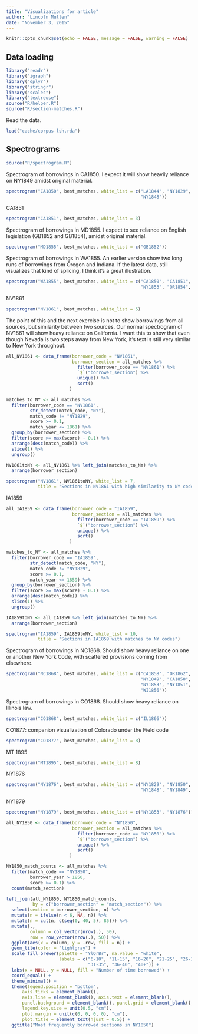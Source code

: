 ```yaml
---
title: "Visualizations for article"
author: "Lincoln Mullen"
date: "November 3, 2015"
---
```


```r
knitr::opts_chunk$set(echo = FALSE, message = FALSE, warning = FALSE)
```


## Data loading

```r
library("readr")
library("igraph")
library("dplyr")
library("stringr")
library("scales")
library("textreuse")
source("R/helper.R")
source("R/section-matches.R")
```

Read the data.

```r
load("cache/corpus-lsh.rda")
```

## Spectrograms

```r
source("R/spectrogram.R")
```

Spectrogram of borrowings in CA1850. I expect it will show heavily reliance on NY1849 amidst original material.

```r
spectrogram("CA1850", best_matches, white_list = c("LA1844", "NY1829", "NY1849",
                                                   "NY1848"))
```

CA1851

```r
spectrogram("CA1851", best_matches, white_list = 3)
```


Spectrogram of borrowings in MD1855. I expect to see reliance on English legislation (GB1852 and GB1854), amidst original material.

```r
spectrogram("MD1855", best_matches, white_list = c("GB1852"))
```

Spectrogram of borrowings in WA1855. An earlier version show two long runs of borrowings from Oregon and Indiana. If the latest data, still visualizes that kind of splicing, I think it's a great illustration.

```r
spectrogram("WA1855", best_matches, white_list = c("CA1850", "CA1851", "IN1852",
                                                   "NY1853", "OR1854", "WI1849"))
```

NV1861

```r
spectrogram("NV1861", best_matches, white_list = 5)
```


The point of this and the next exercise is not to show borrowings from all sources, but similarity between two sources. Our normal spectrogram of NV1861 will show heavy reliance on California. I want this to show that even though Nevada is two steps away from New York, it's text is still very similar to New York throughout.

```r
all_NV1861 <- data_frame(borrower_code = "NV1861",
                         borrower_section = all_matches %>% 
                           filter(borrower_code == "NV1861") %>% 
                           `$`("borrower_section") %>%
                           unique() %>%
                           sort()
                        )

matches_to_NY <- all_matches %>% 
  filter(borrower_code == "NV1861",
         str_detect(match_code, "NY"),
         match_code != "NY1829",
         score >= 0.1,
         match_year <= 1861) %>% 
  group_by(borrower_section) %>% 
  filter(score >= max(score) - 0.1) %>% 
  arrange(desc(match_code)) %>% 
  slice(1) %>% 
  ungroup() 

NV1861toNY <- all_NV1861 %>% left_join(matches_to_NY) %>% 
  arrange(borrower_section) 

spectrogram("NV1861", NV1861toNY, white_list = 7,
            title = "Sections in NV1861 with high similarity to NY codes")
```


IA1859

```r
all_IA1859 <- data_frame(borrower_code = "IA1859",
                         borrower_section = all_matches %>% 
                           filter(borrower_code == "IA1859") %>% 
                           `$`("borrower_section") %>%
                           unique() %>%
                           sort()
                        )

matches_to_NY <- all_matches %>% 
  filter(borrower_code == "IA1859",
         str_detect(match_code, "NY"),
         match_code != "NY1829",
         score >= 0.1,
         match_year <= 1859) %>% 
  group_by(borrower_section) %>% 
  filter(score >= max(score) - 0.1) %>% 
  arrange(desc(match_code)) %>% 
  slice(1) %>% 
  ungroup() 

IA1859toNY <- all_IA1859 %>% left_join(matches_to_NY) %>% 
  arrange(borrower_section) 

spectrogram("IA1859", IA1859toNY, white_list = 10,
            title = "Sections in IA1859 with matches to NY codes")
```

Spectrogram of borrowings in NC1868. Should show heavy reliance on one or another New York Code, with scattered provisions coming from elsewhere.

```r
spectrogram("NC1868", best_matches, white_list = c("CA1858", "OR1862", "MN1859",
                                                   "NY1849", "CA1850", "WI1858",
                                                   "NY1853", "NY1851", "NY1850",
                                                   "WI1856"))
```

Spectrogram of borrowings in CO1868. Should show heavy reliance on Illinois law.

```r
spectrogram("CO1868", best_matches, white_list = c("IL1866"))
```

CO1877: companion visualization of Colorado under the Field code

```r
spectrogram("CO1877", best_matches, white_list = 8) 
```

MT 1895

```r
spectrogram("MT1895", best_matches, white_list = 8)
```

NY1876

```r
spectrogram("NY1876", best_matches, white_list = c("NY1829", "NY1850", "NY1853",
                                                   "NY1848", "NY1849", "NY1851"))
```

NY1879

```r
spectrogram("NY1879", best_matches, white_list = c("NY1853", "NY1876"))
```

```r
all_NY1850 <- data_frame(borrower_code = "NY1850",
                         borrower_section = all_matches %>% 
                           filter(borrower_code == "NY1850") %>% 
                           `$`("borrower_section") %>%
                           unique() %>%
                           sort()
                        )

NY1850_match_counts <- all_matches %>% 
  filter(match_code == "NY1850",
         borrower_year > 1850,
         score >= 0.1) %>% 
  count(match_section) 

left_join(all_NY1850, NY1850_match_counts, 
          by = c("borrower_section" = "match_section")) %>% 
  select(section = borrower_section, n) %>% 
  mutate(n = ifelse(n < 6, NA, n)) %>% 
  mutate(n = cut(n, c(seq(0, 40, 5), 85))) %>% 
  mutate(.,
         column = col_vector(nrow(.), 50),
         row = row_vector(nrow(.), 50)) %>% 
  ggplot(aes(x = column, y = -row, fill = n)) +
  geom_tile(color = "lightgray") +
  scale_fill_brewer(palette = "YlOrBr", na.value = "white", 
                    labels = c("6-10", "11-15", "16-20", "21-25", "26-30",
                               "31-35", "36-40", "40+")) +
  labs(x = NULL, y = NULL, fill = "Number of time borrowed") + 
  coord_equal() + 
  theme_minimal() + 
  theme(legend.position = "bottom",
      axis.ticks = element_blank(),
      axis.line = element_blank(), axis.text = element_blank(),
      panel.background = element_blank(), panel.grid = element_blank(),
      legend.key.size = unit(0.5, "cm"),
      plot.margin = unit(c(0, 0, 0, 0), "cm"),
      plot.title = element_text(hjust = 0.5)) +
  ggtitle("Most frequently borrowed sections in NY1850")



```

